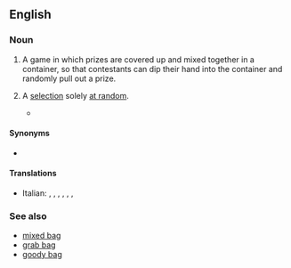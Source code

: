 ==English==

===Noun===
{{en-noun}}

# {{lb|en|UK}} A game in which prizes are covered up and mixed together in a container, so that contestants can dip their hand into the container and randomly pull out a prize.
# {{lb|en|by extension|idiomatic|figuratively}} A [[selection]] solely [[at random]].
#* {{quote-journal|lang=en|month=September|year=2005|work=[[w:BBC News|BBC News]]|url=http://news.bbc.co.uk/1/hi/uk_politics/4270432.stm|title=Dome sale 'was like a lucky dip'}}

====Synonyms====
* {{l|en|lucky draw}}

====Translations====
{{trans-top|game with prizes in container}}
* Italian: {{t+|it|riffa|f}}, {{t+|it|pesca|f}}, {{t|it|pesca miracolosa|f}}, {{t|it|pesca a sorpresa|f}}, {{t+|it|pesca di beneficenza|f}}, {{t+|it|lotteria|f}}, {{t+|it|estrazione|f}}
{{trans-mid}}
{{trans-bottom}}

===See also===
* [[mixed bag]]
* [[grab bag]]
* [[goody bag]]
